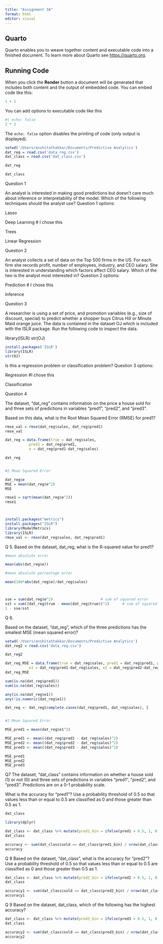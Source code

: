 ```yaml
---
title: "Assignment 3A"
format: html
editor: visual
---
```


## Quarto

Quarto enables you to weave together content and executable code into a finished document. To learn more about Quarto see <https://quarto.org>.

## Running Code

When you click the **Render** button a document will be generated that includes both content and the output of embedded code. You can embed code like this:

```r
1 + 1
```

You can add options to executable code like this

```r
#| echo: false
2 * 2
```

The `echo: false` option disables the printing of code (only output is displayed).


```r
setwd('/Users/anshitathakkar/Documents/Predictive Analytics')
dat_reg = read.csv('data_reg.csv')
dat_class = read.csv('dat_class.csv')
```


```r
dat_reg
```

```r
dat_class
```


Question 1


An analyst is interested in making good predictions but doesn't care much about inference or interpretability of the model. Which of the following techniques should the analyst use?
Question 1 options:

Lasso

Deep Learning # I chose this

Trees

Linear Regression




Question 2

An analyst collects a set of data on the Top 500 firms in the US. For each firm she records profit, number of employees, industry, and CEO salary. She is interested in understanding which factors affect CEO salary. Which of the two is the analyst most interested in?
Question 2 options:

Prediction # I chose this

Inference

Question 3

A researcher is using a set of price, and promotion variables (e.g., size of discount, special) to predict whether a shopper buys Citrus Hill or Minute Maid orange juice. The data is contained in the dataset OJ which is included with the ISLR package. Run the following code to inspect the data.

library(ISLR) 
str(OJ)

```r
install.packages('ISLR')
library(ISLR) 
str(OJ)
```

Is this a regression problem or classification problem?
Question 3 options:

Regression #I chose this

Classification


Question 4

The dataset, "dat_reg" contains information on the price a house sold for and three sets of predictions in variables "pred1", "pred2", and "pred3". 

Based on this data, what is the Root Mean Squared Error (RMSE) for pred1?

```r
rmse_val = rmse(dat_reg$sales, dat_reg$pred1)
rmse_val
```

```r
dat_reg = data.frame(true = dat_reg$sales, 
           pred1 = dat_reg$pred1, 
           e = dat_reg$pred1-dat_reg$sales)

dat_reg


#2 Mean Squared Error

dat_reg$e
MSE = mean(dat_reg$e^2)
MSE

```



```r
rmse1 = sqrt(mean(dat_reg$e^2))
rmse1



install.packages("metrics")
install.packages("ISLR")
library(ModelMetrics)
library(ISLR)
rmse_val <- rmse(dat_reg$sales, dat_reg$pred1)
```

Q 5. Based on the dataset, dat_reg, what is the R-squared value for pred1?

```r
#mean absolute error

mean(abs(dat_reg$e))

#mean absolute percentage error

mean(100*abs(dat_reg$e)/dat_reg$sales)



sse = sum(dat_reg$e^2)                      # sum of squared error
sst = sum((dat_reg$true - mean(dat_reg$true))^2)      # sum of squared total
1 - sse/sst


```


Q 6.

Based on the dataset, "dat_reg", which of the three predictions has the smallest MSE (mean squared error)?

```r
setwd('/Users/anshitathakkar/Documents/Predictive Analytics')
dat_reg2 = read.csv('data_reg.csv')

dat_reg2

dat_reg_MSE = data.frame(true = dat_reg$sales, pred1 = dat_reg$pred1, pred2 = dat_reg$pred2, pred3 = dat_reg$pred3,
           e1 = dat_reg$pred1-dat_reg$sales, e2 = dat_reg$pred2-dat_reg$sales, e3 = dat_reg$pred3-dat_reg$sales)
dat_reg_MSE
```

```r
sum(is.na(dat_reg$pred1))
sum(is.na(dat_reg$sales))

any(is.na(dat_reg$e1))
any(!is.numeric(dat_reg$e1))

dat_reg <- dat_reg[complete.cases(dat_reg$pred1, dat_reg$sales), ]


#2 Mean Squared Error

MSE_pred1 = mean(dat_reg$e1^2)

MSE_pred1 <- mean((dat_reg$pred1 - dat_reg$sales)^2)
MSE_pred2 <- mean((dat_reg$pred2 - dat_reg$sales)^2)
MSE_pred3 <- mean((dat_reg$pred3 - dat_reg$sales)^2)

MSE_pred1
MSE_pred2
MSE_pred3

```


Q7
The dataset, "dat_class" contains information on whether a house sold (1) or not (0) and three sets of predictions in variables "pred1", "pred2", and "pred3". Predictions are on a 0-1 probability scale. 

What is the accuracy for "pred1"? Use a probability threshold of 0.5 so that values less than or equal to 0.5 are classified as 0 and those greater than 0.5 as 1.

```r

dat_class
```

```r
library(dplyr)

dat_class <- dat_class %>% mutate(pred1_bin = ifelse(pred1 > 0.5, 1, 0))
dat_class

accuracy <- sum(dat_class$sold == dat_class$pred1_bin) / nrow(dat_class)
accuracy
```

Q 8 Based on the dataset, "dat_class", what is the accuracy for "pred2"? Use a probability threshold of 0.5 so that values less than or equal to 0.5 are classified as 0 and those greater than 0.5 as 1.

```r
dat_class <- dat_class %>% mutate(pred2_bin = ifelse(pred2 > 0.5, 1, 0))
dat_class

accuracy1 <- sum(dat_class$sold == dat_class$pred2_bin) / nrow(dat_class)
accuracy1
```

Q 9
Based on the dataset, dat_class, which of the following has the highest accuracy?

```r
dat_class <- dat_class %>% mutate(pred3_bin = ifelse(pred3 > 0.5, 1, 0))
dat_class

accuracy2 <- sum(dat_class$sold == dat_class$pred3_bin) / nrow(dat_class)
accuracy2
```

